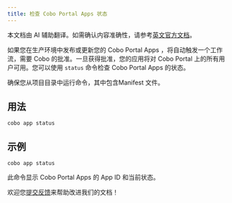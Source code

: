 ```yaml
---
title: 检查 Cobo Portal Apps 状态
---
```

<Note>本文档由 AI 辅助翻译。如需确认内容准确性，请参考[英文官方文档](https://www.cobo.com/developers/v2/guides/overview/introduction)。</Note>

如果您在生产环境中发布或更新您的 Cobo Portal Apps ，将自动触发一个工作流，需要 Cobo 的批准。一旦获得批准，您的应用将对 Cobo Portal 上的所有用户可用。您可以使用 `status` 命令检查 Cobo Portal Apps 的状态。

确保您从项目目录中运行命令，其中包含Manifest 文件。

## 用法
```shell
cobo app status
```

## 示例
```shell
cobo app status
```

此命令显示 Cobo Portal Apps 的 App ID 和当前状态。

<Tip>欢迎您[提交反馈](https://forms.zohopublic.com/cobo/form/DocumentFeedbackForm/formperma/QvLOhxJv1_JMsJ-1dleZ8Itb_7rzN-LtgvsDdxosoVI)来帮助改进我们的文档！</Tip>